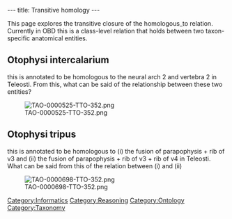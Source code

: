 ---
title: Transitive homology
---

This page explores the transitive closure of the homologous_to relation. Currently in OBD this is a class-level relation that holds between two taxon-specific anatomical entities.

== Otophysi intercalarium ==

this is annotated to be homologous to the neural arch 2 and vertebra 2 in Teleosti. From this, what can be said of the relationship between these two entities?

[[Image:TAO-0000525-TTO-352.png]]

== Otophysi tripus ==

this is annotated to be homologous to (i) the fusion of parapophysis + rib of v3 and (ii) the fusion of parapophysis + rib of v3 + rib of v4 in Teleosti. What can be said from this of the relation between (i) and (ii)

[[Image:TAO-0000698-TTO-352.png]]

[[Category:Informatics]]
[[Category:Reasoning]]
[[Category:Ontology]]
[[Category:Taxonomy]]